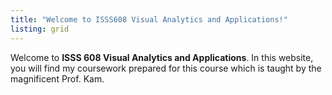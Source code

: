 ```yaml
---
title: "Welcome to ISSS608 Visual Analytics and Applications!"
listing: grid
---
```


Welcome to **ISSS 608 Visual Analytics and Applications**. In this website, you will find my coursework prepared for this course which is taught by the magnificent Prof. Kam.
